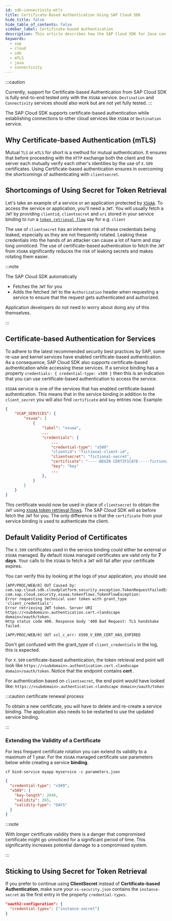 ```yaml
---
id: sdk-connectivity-mtls
title: Certificate-Based Authentication Using SAP Cloud SDK
hide_title: false
hide_table_of_contents: false
sidebar_label: Certificate-based Authentication
description: This article describes how the SAP Cloud SDK for Java can be used to establish connections to other cloud services using mTLS
keywords:
  - sap
  - cloud
  - sdk
  - mTLS
  - java
  - connectivity
---
```


:::caution

Currently, support for Certificate-based Authentication from SAP Cloud SDK is fully end-to-end tested only with the `XSUAA` service.
`Destination` and `Connectivity` services should also work but are not yet fully tested.
:::

The SAP Cloud SDK supports certificate-based authentication while establishing connections to other cloud services like `XSUAA` or `Destination` service.

## Why Certificate-based Authentication (mTLS)

Mutual `TLS` or `mTLS` for short is a method for mutual authentication.
It ensures that before proceeding with the `HTTP` exchange both the client and the server each mutually verify each other's identities by the use of `X.509` certificates.
Using Certificate-based authentication ensures in overcoming the shortcomings of authenticating with `clientsecret`.

## Shortcomings of Using Secret for Token Retrieval

Let's take an example of a service or an application protected by [`XSUAA`](https://help.sap.com/viewer/65de2977205c403bbc107264b8eccf4b/Cloud/en-US/6373bb7a96114d619bfdfdc6f505d1b9.html).
To access the service or application, you'll need a `JWT`.
You will usually fetch a `JWT` by providing `clientid`, `clientsecret` and `uri` stored in your service binding to run a [`token retrieval flow`](https://github.com/SAP/cloud-security-xsuaa-integration/tree/main/token-client) say for e.g. `client`

The use of `clientsecret` has an inherent risk of these credentials being leaked, especially as they are not frequently rotated.
Leaking these credentials into the hands of an attacker can cause a lot of harm and stay long unnoticed.
The use of certificate-based authentication to fetch the `JWT` from `XSUAA` significantly reduces the risk of leaking secrets and makes rotating them easier.

:::note

The SAP Cloud SDK automatically

- Fetches the `JWT` for you
- Adds the fetched `JWT` to the `Authorization` header when requesting a service to ensure that the request gets authenticated and authorized.

Application developers do not need to worry about doing any of this themselves.

:::

## Certificate-based Authentication for Services

To adhere to the latest recommended security best practices by SAP, some re-use and kernel services have enabled certificate-based authentication.
As a consequence, SAP Cloud SDK also supports certificate-based authentication while accessing these services.
If a service binding has a property `credentials: { credential-type: x509 }` then this is an indication that you can use certificate-based authentication to access the service.

`XSUAA` service is one of the services that has enabled certificate-based authentication.
This means that in the service binding in addition to the `client_secret` you will also find `certificate` and `key` entries now.
Example:

```json
{
    "VCAP_SERVICES": {
		"xsuaa": [
			{
				"label": "xsuaa",
				...
				"credentials": {
				    ...
				    "credential-type": "x509"
					"clientid": "fictional-client-id",
					"clientsecret": "fictional-secret",
					"certificate": "-----BEGIN CERTIFICATE-----fictional-certificate-----END CERTIFICATE-----\n",
					"key": "key"
					...
				},
			}
		]
	}
}
```

This certificate would now be used in place of `clientsecret` to obtain the `JWT` using [`XSUAA` token retrieval flows](https://github.com/SAP/cloud-security-xsuaa-integration/tree/main/token-client).
The SAP Cloud SDK will as before fetch the `JWT` for you.
The only difference is that the `certificate` from your service binding is used to authenticate the client.

## Default Validity Period of Certificates

The `X.509` certificates used in the service binding could either be external or `XSUAA` managed.
By default `XSUAA` managed certificates are valid only for **7 days**.
Your calls to the `XSUAA` to fetch a `JWT` will fail after your certificate expires.

You can verify this by looking at the logs of your application, you should see

```
[APP/PROC/WEB/0] OUT Caused by: com.sap.cloud.sdk.cloudplatform.security.exception.TokenRequestFailedException:
com.sap.cloud.security.xsuaa.tokenflows.TokenFlowException:
Error requesting technical user token with grant_type 'client_credentials':
Error retrieving JWT token. Server URI https://<subdomain>.authentication.cert.<landscape domain>/oauth/token.
Http status code 400. Response body '400 Bad Request: TLS handshake failed.

[APP/PROC/WEB/0] OUT ssl_c_err: X509_V_ERR_CERT_HAS_EXPIRED
```

Don't get confused with the grant_type of `client_credentials` in the log, this is expected.

For `X.509` certificate-based authentication, the token retrieval end point will look like
`https://<subdomain>.authentication.cert.<landscape domain>/oauth/token`.
Notice that the endpoint contains **cert** .

For authentication based on `clientsecret`, the end point would have looked like: `https://<subdomain>.authentication.<landscape domain>/oauth/token`

:::caution certificate renewal process

To obtain a new certificate, you will have to delete and re-create a service binding.
The application also needs to be restarted to use the updated service binding.

:::

### Extending the Validity of a Certificate

For less frequent certificate rotation you can extend its validity to a maximum of 1 year.
For the `XSUAA` managed certificate use parameters below while creating a service **binding**.

`cf bind-service myapp myservice -c parameters.json`

```json
{
  "credential-type": "x509",
  "x509": {
    "key-length": 2048,
    "validity": 365,
    "validity-type": "DAYS"
  }
}
```

:::note

With longer certificate validity there is a danger that compromised certificate might go unnoticed for a significant period of time.
This significantly increases potential damage to a compromised system.

:::

## Sticking to Using Secret for Token Retrieval

If you prefer to continue using **ClientSecret** instead of **Certificate-based Authentication**, make sure your `xs-security.json` contains the `instance-secret` as the first entry in the property `credential-types`.

```json
"oauth2-configuration": {
  "credential-types": ["instance-secret"]
}
```
